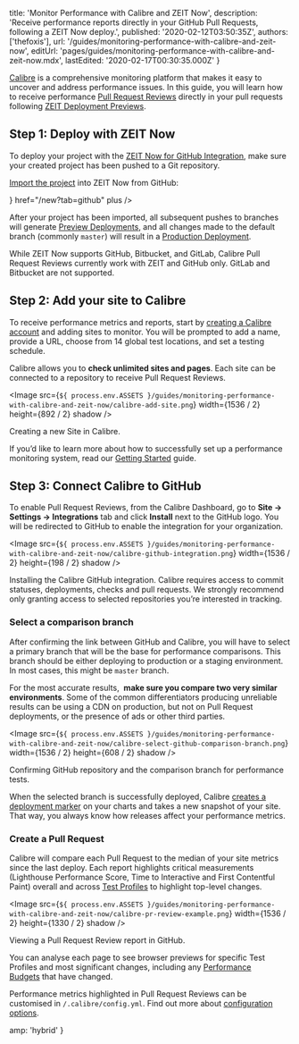 
  title: 'Monitor Performance with Calibre and ZEIT Now',
  description:
    'Receive performance reports directly in your GitHub Pull Requests, following a ZEIT Now deploy.',
  published: '2020-02-12T03:50:35Z',
  authors: ['thefoxis'],
  url: '/guides/monitoring-performance-with-calibre-and-zeit-now',
  editUrl: 'pages/guides/monitoring-performance-with-calibre-and-zeit-now.mdx',
  lastEdited: '2020-02-17T00:30:35.000Z'
}

[Calibre](https://calibreapp.com/) is a comprehensive monitoring platform that makes it easy to uncover and address performance issues. In this guide, you will learn how to receive performance [Pull Request Reviews](https://calibreapp.com/pull-request-reviews) directly in your pull requests following [ZEIT Deployment Previews](https://zeit.co/features/deployment-previews).

## Step 1: Deploy with ZEIT Now

To deploy your project with the [ZEIT Now for GitHub Integration](/docs/v2/git-integrations/zeit-now-for-github), make sure your created project has been pushed to a Git repository.

[Import the project](/new) into ZEIT Now from GitHub:

<List columnsDesktop={3} columnsTablet={3} columnsMobile={1}>
  <IconCard label="GitHub" icon={<GitHubIcon />} href="/new?tab=github" plus />
</List>

After your project has been imported, all subsequent pushes to branches will generate [Preview Deployments](/docs/v2/platform/deployments#preview), and all changes made to the default branch (commonly `master`) will result in a [Production Deployment](/docs/v2/platform/deployments#production).

<Note type="warning">
  While ZEIT Now supports GitHub, Bitbucket, and GitLab, Calibre Pull Request Reviews
  currently work with ZEIT and GitHub only. GitLab and Bitbucket are not
  supported.
</Note>

## Step 2: Add your site to Calibre

To receive performance metrics and reports, start by [creating a Calibre account](https://calibreapp.com/sign-up) and adding sites to monitor. You will be prompted to add a name, provide a URL, choose from 14 global test locations, and set a testing schedule.

Calibre allows you to **check unlimited sites and pages**. Each site can be connected to a repository to receive Pull Request Reviews.

<Image
  src={`${
    process.env.ASSETS
  }/guides/monitoring-performance-with-calibre-and-zeit-now/calibre-add-site.png`}
  width={1536 / 2}
  height={892 / 2}
  shadow
/>
<Caption>Creating a new Site in Calibre.</Caption>

If you’d like to learn more about how to successfully set up a performance monitoring system, read our [Getting Started](https://calibreapp.com/docs/get-started/guide) guide.

## Step 3: Connect Calibre to GitHub

To enable Pull Request Reviews, from the Calibre Dashboard, go to **Site → Settings → Integrations** tab and click **Install** next to the GitHub logo. You will be redirected to GitHub to enable the integration for your organization.

<Image
  src={`${
    process.env.ASSETS
  }/guides/monitoring-performance-with-calibre-and-zeit-now/calibre-github-integration.png`}
  width={1536 / 2}
  height={198 / 2}
  shadow
/>

<Caption>
  Installing the Calibre GitHub integration.
</Caption>

<Note type="success" label="hint">
  Calibre requires access to commit statuses, deployments, checks and pull
  requests. We strongly recommend only granting access to selected repositories
  you’re interested in tracking.
</Note>

### Select a comparison branch

After confirming the link between GitHub and Calibre, you will have to select a primary branch that will be the base for performance comparisons. This branch should be either deploying to production or a staging environment. In most cases, this might be `master` branch.

<Note type="success" label="hint">
  For the most accurate results, 
  <strong>make sure you compare two very similar environments</strong>. Some of the
  common differentiators producing unreliable results can be using a CDN on production,
  but not on Pull Request deployments, or the presence of ads or other third parties.
</Note>

<Image
  src={`${
    process.env.ASSETS
  }/guides/monitoring-performance-with-calibre-and-zeit-now/calibre-select-github-comparison-branch.png`}
  width={1536 / 2}
  height={608 / 2}
  shadow
/>
<Caption>Confirming GitHub repository and the comparison branch for performance tests.</Caption>

When the selected branch is successfully deployed, Calibre [creates a deployment marker](https://calibreapp.com/docs/get-started/deploys) on your charts and takes a new snapshot of your site. That way, you always know how releases affect your performance metrics.

### Create a Pull Request

Calibre will compare each Pull Request to the median of your site metrics since the last deploy. Each report highlights critical measurements (Lighthouse Performance Score, Time to Interactive and First Contentful Paint) overall and across [Test Profiles](https://calibreapp.com/test-profiles) to highlight top-level changes.

<Image
  src={`${
    process.env.ASSETS
  }/guides/monitoring-performance-with-calibre-and-zeit-now/calibre-pr-review-example.png`}
  width={1536 / 2}
  height={1330 / 2}
  shadow
/>
<Caption>Viewing a Pull Request Review report in GitHub.</Caption>

You can analyse each page to see browser previews for specific Test Profiles and most significant changes, including any [Performance Budgets](https://calibreapp.com/performance-budgets) that have changed.

Performance metrics highlighted in Pull Request Reviews can be customised in `/.calibre/config.yml`. Find out more about [configuration options](https://calibreapp.com/docs/features/pull-request-reviews#configure-metrics).


  amp: 'hybrid'
}
